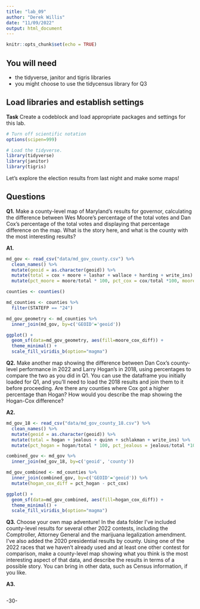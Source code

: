 ```yaml
---
title: "lab_09"
author: "Derek Willis"
date: "11/09/2022"
output: html_document
---
```


```r
knitr::opts_chunk$set(echo = TRUE)
```

## You will need

* the tidyverse, janitor and tigris libraries
* you might choose to use the tidycensus library for Q3

## Load libraries and establish settings

**Task** Create a codeblock and load appropriate packages and settings for this lab.

```r
# Turn off scientific notation
options(scipen=999)

# Load the tidyverse.
library(tidyverse)
library(janitor)
library(tigris)

```

Let's explore the election results from last night and make some maps! 

## Questions 

**Q1.** Make a county-level map of Maryland's results for governor, calculating the difference between Wes Moore's percentage of the total votes and Dan Cox's percentage of the total votes and displaying that percentage difference on the map. What is the story here, and what is the county with the most interesting results?

**A1.**  

```r
md_gov <- read_csv("data/md_gov_county.csv") %>% 
  clean_names() %>% 
  mutate(geoid = as.character(geoid)) %>% 
  mutate(total = cox + moore + lashar + wallace + harding + write_ins) %>% 
  mutate(pct_moore = moore/total * 100, pct_cox = cox/total *100, moore_cox_diff = pct_moore - pct_cox)

counties <- counties()

md_counties <- counties %>%
  filter(STATEFP == "24")

md_gov_geometry <- md_counties %>% 
  inner_join(md_gov, by=c('GEOID'='geoid'))

ggplot() +
  geom_sf(data=md_gov_geometry, aes(fill=moore_cox_diff)) +
  theme_minimal() +
  scale_fill_viridis_b(option="magma")

```

**Q2.** Make another map showing the difference between Dan Cox's county-level performance in 2022 and Larry Hogan's in 2018, using percentages to compare the two as you did in Q1. You can use the dataframe you initially loaded for Q1, and you'll need to load the 2018 results and join them to it before proceeding. Are there any counties where Cox got a higher percentage than Hogan? How would you describe the map showing the Hogan-Cox difference?  

**A2.** 

```r

md_gov_18 <- read_csv("data/md_gov_county_18.csv") %>% 
  clean_names() %>% 
  mutate(geoid = as.character(geoid)) %>% 
  mutate(total = hogan + jealous + quinn + schlakman + write_ins) %>% 
  mutate(pct_hogan = hogan/total * 100, pct_jealous = jealous/total *100, hogan_jealous_diff = pct_hogan - pct_jealous)

combined_gov <- md_gov %>%
  inner_join(md_gov_18, by=c('geoid', 'county'))

md_gov_combined <- md_counties %>% 
  inner_join(combined_gov, by=c('GEOID'='geoid')) %>% 
  mutate(hogan_cox_diff = pct_hogan - pct_cox)

ggplot() +
  geom_sf(data=md_gov_combined, aes(fill=hogan_cox_diff)) +
  theme_minimal() +
  scale_fill_viridis_b(option="magma")


```

**Q3.** Choose your own map adventure! In the data folder I've included county-level results for several other 2022 contests, including the Comptroller, Attorney General and the marijuana legalization amendment. I've also added the 2020 presidential results by county. Using one of the 2022 races that we haven't already used and at least one other contest for comparison, make a county-level map showing what you think is the most interesting aspect of that data, and describe the results in terms of a possible story. You can bring in other data, such as Census information, if you like.

**A3.**  

```r

```
-30-
